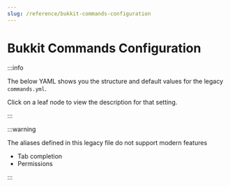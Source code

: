 ```yaml
---
slug: /reference/bukkit-commands-configuration
---
```


# Bukkit Commands Configuration


:::info

The below YAML shows you the structure and default values for the legacy `commands.yml`.

Click on a leaf node to view the description for that setting.

:::

:::warning

The aliases defined in this legacy file do not support modern features
- Tab completion
- Permissions

:::

<ConfigDocBlock data={BukkitCommandsSpec}/>
